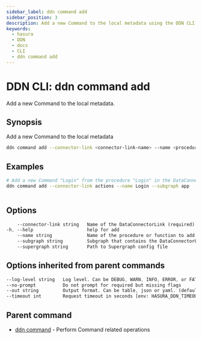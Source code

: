 ```yaml
---
sidebar_label: ddn command add
sidebar_position: 3
description: Add a new Command to the local metadata using the DDN CLI
keywords:
  - hasura
  - DDN
  - docs
  - CLI
  - ddn command add
---
```


# DDN CLI: ddn command add

Add a new Command to the local metadata.

## Synopsis

Add a new Command to the local metadata

```bash
ddn command add --connector-link <connector-link-name> --name <procedure/function-name> [flags]
```

## Examples

```bash
# Add a new Command "Login" from the procedure "Login" in the DataConnectorLink "actions" in Subgraph "app"
ddn command add --connector-link actions --name Login --subgraph app
	 
```

## Options

```sass
    --connector-link string   Name of the DataConnectorLink (required)
-h, --help                    help for add
    --name string             Name of the procedure or function to add as a Command (required)
    --subgraph string         Subgraph that contains the DataConnectorLink
    --supergraph string       Path to Supergraph config file
```

## Options inherited from parent commands

```sass
--log-level string   Log level. Can be DEBUG, WARN, INFO, ERROR, or FATAL. (default "INFO")
--no-prompt          Do not prompt for required but missing flags
--out string         Output format. Can be table, json or yaml. (default "table")
--timeout int        Request timeout in seconds [env: HASURA_DDN_TIMEOUT] (default 100)
```

## Parent command

- [ddn command](/cli/commands/ddn_command) - Perform Command related operations
